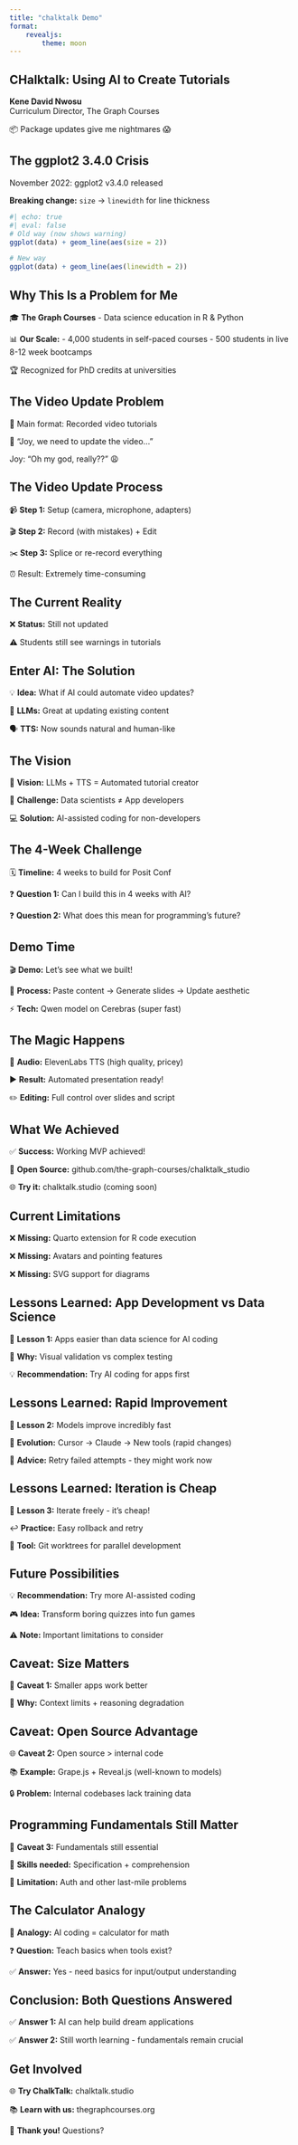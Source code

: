 ```yaml
---
title: "chalktalk Demo"
format: 
    revealjs:
        theme: moon
---
```


## CHalktalk: Using AI to Create Tutorials

::: {.fragment tts="Hello everyone! My name is Kene David Nwosu, and I'll be talking about CHalkTalk - using AI to create tutorials."}
**Kene David Nwosu**  
Curriculum Director, The Graph Courses
:::

::: {.fragment tts="The most important thing you should know about me is that package updates give me nightmares."}
📦 Package updates give me nightmares 😱
:::

## The ggplot2 3.4.0 Crisis

::: {.fragment tts="Here's one example from November 2022. From my perspective, the most important thing that happened that month was this: ggplot2 version 3.4.0 was released."}
November 2022: ggplot2 v3.4.0 released
:::

::: {.fragment tts="Why was this a big deal? The linewidth aesthetic replaced size as the way to determine the thickness of lines."}
**Breaking change:** `size` → `linewidth` for line thickness
:::

::: {.fragment tts="So when you use the old size parameter, you get a big warning in R."}
```r
#| echo: true
#| eval: false
# Old way (now shows warning)
ggplot(data) + geom_line(aes(size = 2))

# New way
ggplot(data) + geom_line(aes(linewidth = 2))
```
:::

## Why This Is a Problem for Me

::: {.fragment tts="I'm the curriculum director at an organization called The Graph Courses. We teach data science with R and Python."}
🎓 **The Graph Courses**
- Data science education in R & Python
:::

::: {.fragment tts="We have 4,000 students in self-paced courses and 500 students in our live 8 to 12 week bootcamps."}
📊 **Our Scale:**
- 4,000 students in self-paced courses
- 500 students in live 8-12 week bootcamps
:::

::: {.fragment tts="Our courses are recognized for PhD credits at a growing list of universities."}
🏆 Recognized for PhD credits at universities
:::

## The Video Update Problem

::: {.fragment tts="One of our main instructional formats are recorded videos. So when there's a package update like ggplot 3.4.0, we have to update our tutorials."}
🎥 Main format: Recorded video tutorials
:::

::: {.fragment tts="What I need to do is reach out to Joy, who recorded our ggplot video on line charts, saying 'Joy, we have an update. No longer size, now linewidth.'"}
📧 "Joy, we need to update the video..."
:::

::: {.fragment tts="But Joy is probably going to respond like 'Oh my god, really??' Because here's what it looks like to update even a 1-minute portion of video."}
Joy: "Oh my god, really??" 😩
:::

## The Video Update Process

::: {.fragment tts="First, plan the change. Set up camera, set up heavy microphone, set up adapters."}
📹 **Step 1:** Setup (camera, microphone, adapters)
:::

::: {.fragment tts="Record, often with lots of mistakes. Spend minutes to hours editing out and tidying up mistakes."}
🎬 **Step 2:** Record (with mistakes) + Edit
:::

::: {.fragment tts="Then try to splice it in. Actually, we probably should just re-record the entire video. But that would take even longer."}
✂️ **Step 3:** Splice or re-record everything
:::

::: {.fragment tts="Indeed, video recording is one of the more tedious and time-consuming parts of our job."}
⏰ Result: Extremely time-consuming
:::

## The Current Reality

::: {.fragment tts="So you won't be surprised to know that we still have not updated the video yet."}
❌ **Status:** Still not updated
:::

::: {.fragment tts="So students are still getting this warning when following our tutorials."}
⚠️ Students still see warnings in tutorials
:::

## Enter AI: The Solution

::: {.fragment tts="Starting about last year, as AI advancements were coming along, I started thinking: what if AI can help me automate away this tedious part of our job?"}
💡 **Idea:** What if AI could automate video updates?
:::

::: {.fragment tts="LLMs are getting very good. While not yet great at writing lessons from scratch, they're actually very good at reformatting or updating existing content."}
🤖 **LLMs:** Great at updating existing content
:::

::: {.fragment tts="And text-to-speech has improved dramatically. A few years ago it sounded robotic, but now it sounds pretty good."}
🗣️ **TTS:** Now sounds natural and human-like
:::

## The Vision

::: {.fragment tts="So I was thinking: could we combine LLMs and TTS to make an automated lesson tutorial video creator app?"}
🎯 **Vision:** LLMs + TTS = Automated tutorial creator
:::

::: {.fragment tts="But on our team we have lots of data scientists, not a lot of app developers."}
👥 **Challenge:** Data scientists ≠ App developers
:::

::: {.fragment tts="But there's a third AI trend this year: the rise of AI-assisted coding. LLM plus execution means supposedly non-software developers can build apps."}
💻 **Solution:** AI-assisted coding for non-developers
:::

## The 4-Week Challenge

::: {.fragment tts="So I figured I should be able to try to work on this. Coincidentally, Posit Conf was coming up, so I could submit and try to build it."}
🗓️ **Timeline:** 4 weeks to build for Posit Conf
:::

::: {.fragment tts="The motivating question: can I AI-assist code this thing in 4 weeks?"}
❓ **Question 1:** Can I build this in 4 weeks with AI?
:::

::: {.fragment tts="And maybe a related second question: if I can actually do this, what does it mean for the future of programming?"}
❓ **Question 2:** What does this mean for programming's future?
:::

## Demo Time

::: {.fragment tts="Well, it's 4 weeks later. Let's see what I have. I know Posit said not to do live demos, so I have a backup video, but let's try anyway."}
🎬 **Demo:** Let's see what we built!
:::

::: {.fragment tts="We'll take existing content from our website and paste it into ChalkTalk, asking it to generate an 8-slide tutorial on this content, but replace the size aesthetic with linewidth."}
📝 **Process:** Paste content → Generate slides → Update aesthetic
:::

::: {.fragment tts="We're currently using an open-source model called Qwen running super fast on Cerebras infrastructure."}
⚡ **Tech:** Qwen model on Cerebras (super fast)
:::

## The Magic Happens

::: {.fragment tts="We watch the model generate slides, then press a button to get audio generated using ElevenLabs, which has the best quality, though it's a bit expensive."}
🎵 **Audio:** ElevenLabs TTS (high quality, pricey)
:::

::: {.fragment tts="And then we can press present to present the generated tutorial."}
▶️ **Result:** Automated presentation ready!
:::

::: {.fragment tts="The nice thing is I can edit the content myself - the slides and the script being spoken - allowing me to regenerate as needed."}
✏️ **Editing:** Full control over slides and script
:::

## What We Achieved

::: {.fragment tts="So as you can see, this was somewhat possible, though of course not 100% perfect."}
✅ **Success:** Working MVP achieved!
:::

::: {.fragment tts="All the code is open-source. You can check it out at our GitHub repository."}
📂 **Open Source:** github.com/the-graph-courses/chalktalk_studio
:::

::: {.fragment tts="And if you want to use our infrastructure, we'll soon have a demo live, so go to chalktalk.studio to sign up for the waitlist."}
🌐 **Try it:** chalktalk.studio (coming soon)
:::

## Current Limitations

::: {.fragment tts="Some things I cannot yet build: no Quarto extension yet, so we can't run R code in the process of rendering the video."}
❌ **Missing:** Quarto extension for R code execution
:::

::: {.fragment tts="No avatar, no pointing functionality that good tutorials need for directing student attention."}
❌ **Missing:** Avatars and pointing features
:::

::: {.fragment tts="Planning to add SVG support but not there yet, so it's hard to do diagrams."}
❌ **Missing:** SVG support for diagrams
:::

## Lessons Learned: App Development vs Data Science

::: {.fragment tts="App development is easier for AI-assisted coding than data science because of the hallucination problem."}
🎯 **Lesson 1:** Apps easier than data science for AI coding
:::

::: {.fragment tts="In data science, you need to be careful writing validation tests. For simple GUI apps, you can just look and see if it does what you want."}
👀 **Why:** Visual validation vs complex testing
:::

::: {.fragment tts="So for those in data science who are concerned about AI-assisted coding, I strongly recommend trying it for apps."}
💡 **Recommendation:** Try AI coding for apps first
:::

## Lessons Learned: Rapid Improvement

::: {.fragment tts="The speed of improvement of these models is quite fast. Something that didn't work a few months ago works now."}
🚀 **Lesson 2:** Models improve incredibly fast
:::

::: {.fragment tts="Over these few weeks, the best practices switched from Cursor to Claude, then new CLI tools came out, each representing a significant jump."}
🔄 **Evolution:** Cursor → Claude → New tools (rapid changes)
:::

::: {.fragment tts="So if you've tried something in the past and it didn't work, do try again."}
🔁 **Advice:** Retry failed attempts - they might work now
:::

## Lessons Learned: Iteration is Cheap

::: {.fragment tts="If at first you don't succeed, try 19 more times. Iteration is cheap with models."}
🔄 **Lesson 3:** Iterate freely - it's cheap!
:::

::: {.fragment tts="Some things that didn't work the first time work after another try. In Cursor, you can just hit a button to go back."}
↩️ **Practice:** Easy rollback and retry
:::

::: {.fragment tts="There's also a fabulous thing called git worktrees that let you have multiple models working independently."}
🌳 **Tool:** Git worktrees for parallel development
:::

## Future Possibilities

::: {.fragment tts="Based on this, I want to recommend you do more AI-assisted coding. Here are some ideas we have."}
💡 **Recommendation:** Try more AI-assisted coding
:::

::: {.fragment tts="Most of our quizzes look boring. Can we code up actual fun games instead?"}
🎮 **Idea:** Transform boring quizzes into fun games
:::

::: {.fragment tts="Though there are some important caveats to keep in mind."}
⚠️ **Note:** Important limitations to consider
:::

## Caveat: Size Matters

::: {.fragment tts="Smaller apps are more likely to work. Big repositories with hundreds of thousands of lines are hard for models to reason about."}
📏 **Caveat 1:** Smaller apps work better
:::

::: {.fragment tts="Models have context length limitations and reasoning degrades over large codebases."}
🧠 **Why:** Context limits + reasoning degradation
:::

## Caveat: Open Source Advantage

::: {.fragment tts="Open source libraries are better understood than your own internal codebase. Models are trained on open source code."}
🌐 **Caveat 2:** Open source > internal code
:::

::: {.fragment tts="Our GUI is built on open source Grape.js and Reveal.js. Because they're open source with many packages built on them, models are fluent in them."}
📚 **Example:** Grape.js + Reveal.js (well-known to models)
:::

::: {.fragment tts="But when I unleash models on our large internal codebases, they're not as good because they need to store all this information in short-term context."}
🔒 **Problem:** Internal codebases lack training data
:::

## Programming Fundamentals Still Matter

::: {.fragment tts="Programming 101 is still important. Code knowledge is still important. Even though I introduced myself as a data scientist, I spent quite a few hours going through web development tutorials."}
📖 **Caveat 3:** Fundamentals still essential
:::

::: {.fragment tts="You still need to be able to specify what you want from the model and understand what the model gives you."}
🎯 **Skills needed:** Specification + comprehension
:::

::: {.fragment tts="Also, there are still quite a few last-mile problems where models trip up. One current issue is working with authentication keys."}
🔑 **Limitation:** Auth and other last-mile problems
:::

## The Calculator Analogy

::: {.fragment tts="Going back to the question of whether it's worth still learning linewidth, I liken this to the calculator."}
🧮 **Analogy:** AI coding = calculator for math
:::

::: {.fragment tts="Should we still teach children arithmetic when there are calculators that can do operations a million times faster?"}
❓ **Question:** Teach basics when tools exist?
:::

::: {.fragment tts="Well, yeah. They need to know the basics to understand what to put into the calculator and understand what comes out."}
✅ **Answer:** Yes - need basics for input/output understanding
:::

## Conclusion: Both Questions Answered

::: {.fragment tts="So the answer to my two questions: Yes, AI tooling is good enough to help me build this thing I dreamed about."}
✅ **Answer 1:** AI can help build dream applications
:::

::: {.fragment tts="And yes, it's still worth building it, because even as AIs get smarter and do more of our coding, understanding the underlying language they use will remain important."}
✅ **Answer 2:** Still worth learning - fundamentals remain crucial
:::

## Get Involved

::: {.fragment tts="If you want to keep tabs on us, here's the link to chalktalk.studio for our upcoming demo."}
🌐 **Try ChalkTalk:** chalktalk.studio
:::

::: {.fragment tts="Here's the link to our organization's website. We teach R, Python, and increasingly generative AI content."}
📚 **Learn with us:** thegraphcourses.org
:::

::: {.fragment tts="Thanks everyone! I think I'll take questions if there's still time."}
🙏 **Thank you!** Questions?
:::